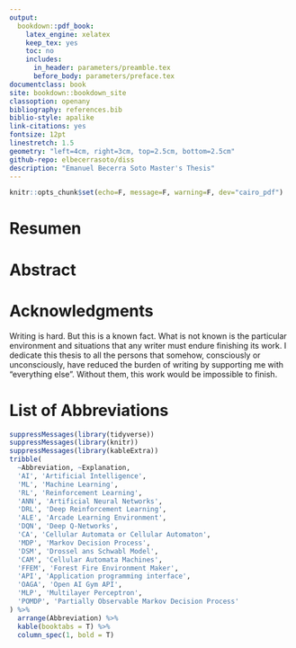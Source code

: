 ```yaml
--- 
output:
  bookdown::pdf_book:
    latex_engine: xelatex
    keep_tex: yes
    toc: no
    includes:
      in_header: parameters/preamble.tex
      before_body: parameters/preface.tex
documentclass: book
site: bookdown::bookdown_site
classoption: openany
bibliography: references.bib
biblio-style: apalike
link-citations: yes
fontsize: 12pt
linestretch: 1.5
geometry: "left=4cm, right=3cm, top=2.5cm, bottom=2.5cm"
github-repo: elbecerrasoto/diss
description: "Emanuel Becerra Soto Master's Thesis"
---
```


```r
knitr::opts_chunk$set(echo=F, message=F, warning=F, dev="cairo_pdf")
```

# Resumen {-}

\textbf{\large{El novedoso campo del Aprendizaje Profundo por Refuerzo promete una nueva clase de algoritmos generales capaces de aprender directamente de interacciones con el mundo, ya sean reales o simuladas. Debido a esto la popularidad de este campo ha crecido en los últimos años. A pesar de su enorme potencial, aún faltan aplicaciones concretas en la vida real. En este documento se propone un nuevo ambiente de Aprendizaje por Refuerzo basado en Autómatas Celulares, los cuales son ejemplos característicos de sistemas complejos. Particularmente se usó el Autómata Celular de Incendios Forestales como la dinámica subyacente para un agente, el cual afecta la cuadrícula cambiando celdas tipo fuego por celdas tipo vacías. La semántica corresponde a la de un \say{Helicóptero} tratando de apagar un incendio forestal. Para tratar de resolver el ambiente propuesto se empleó el algoritmo de \emph{Deep Q-networks} sobre una cuadrícula de $3 \times 3$. El agente fue evaluado durante 100,000 pasos de una simulación del ambiente. Nuestros resultados muestran que los Autómatas Celulares pueden ser usados como punto de referencia para algoritmos de Aprendizaje por Refuerzo, además el uso de Autómatas Celulares, por sus capacidades de modelado, podría reducir la brecha entre simulación y aplicación a la vida real.}}

# Abstract {-}

\textbf{\large{The recent field of Deep Reinforcement Learning promises a new class of general algorithms capable of learning from real or simulated world interactions. Hence the field popularity has exploded in the last years. Despite its potential, real world concrete applications are lacking. This document proposes a novel Reinforcement Learning environment based on Cellular Automata, which are quintessential models of complex systems. Particularly a Forest Fire Cellular Automata was used as underlying dynamics for an agent that can affect the grid configuration by changing fire cells to empty cells. The semantics are those of a \say{Helicopter} trying to extinguishing a wild fire. We applied Deep Q-networks to solve the proposed environment on a $3 \times 3$ grid. We evaluate our agent on a 100,000 steps simulation of the environment. Our results show that Cellular Automata can be used as benchmark for Reinforcement Learning algorithms, likewise its modeling capabilities could help to narrow the gap to real world applications.}}

# Acknowledgments {-}

Writing is hard. But this is a known fact. What is not known is the particular environment and situations that any writer must endure finishing its work. I dedicate this thesis to all the persons that somehow, consciously or unconsciously, have reduced the burden of writing by supporting me with "everything else". Without them, this work would be impossible to finish.

\begin{flushleft}
\emph{To my family,\\including pets, for always being there, no matter what.}

\emph{To my friends,\\who help me to put things in perspective and enjoy the ride.}

\emph{To my professors,\\not only for their top-notch classes but giving me invaluable advice.}

\emph{To my advisors,\\for transmitting me their passion for computer science and for
showing me that work-life balance is possible in this day and age but more importantly that one should love what it does.}

\emph{And to the \say{Centro de Investigación en Computación} and the \say{Instituto Politécnico Nacional}, for providing a wonderful and life-changing experience.}
\end{flushleft}

\begin{flushright}
\footnotesize{This document was possible due to the economic support given by CONACYT.}
\end{flushright}

\tableofcontents

\listoffigures

\listoftables

# List of Abbreviations {-}

```r
suppressMessages(library(tidyverse))
suppressMessages(library(knitr))
suppressMessages(library(kableExtra))
tribble(
  ~Abbreviation, ~Explanation,
  'AI', 'Artificial Intelligence',
  'ML', 'Machine Learning',
  'RL', 'Reinforcement Learning',
  'ANN', 'Artificial Neural Networks',
  'DRL', 'Deep Reinforcement Learning',
  'ALE', 'Arcade Learning Environment',
  'DQN', 'Deep Q-Networks',
  'CA', 'Cellular Automata or Cellular Automaton',
  'MDP', 'Markov Decision Process',
  'DSM', 'Drossel ans Schwabl Model',
  'CAM', 'Cellular Automata Machines',
  'FFEM', 'Forest Fire Environment Maker',
  'API', 'Application programming interface',
  'OAGA', 'Open AI Gym API',
  'MLP', 'Multilayer Perceptron',
  'POMDP', 'Partially Observable Markov Decision Process'
) %>% 
  arrange(Abbreviation) %>% 
  kable(booktabs = T) %>% 
  column_spec(1, bold = T)
```

\begin{dontprintpagenumber}
\includepdf[pages=1, pagecommand={}]{pages/01_cover.pdf}
\end{dontprintpagenumber}
